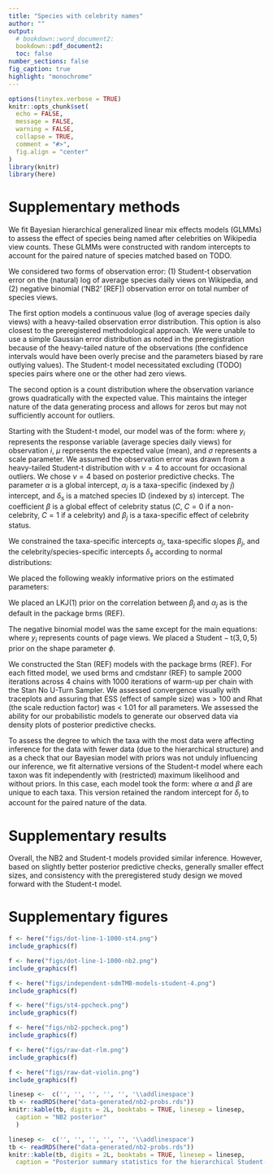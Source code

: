 ```yaml
---
title: "Species with celebrity names"
author: ""
output:
  # bookdown::word_document2:
  bookdown::pdf_document2:
  toc: false
number_sections: false
fig_caption: true
highlight: "monochrome"
---
```


```r
options(tinytex.verbose = TRUE)
knitr::opts_chunk$set(
  echo = FALSE,
  message = FALSE,
  warning = FALSE,
  collapse = TRUE,
  comment = "#>",
  fig.align = "center"
)
library(knitr)
library(here)
```

# Supplementary methods

We fit Bayesian hierarchical generalized linear mix effects models (GLMMs) to assess the effect of species being named after celebrities on Wikipedia view counts.
These GLMMs were constructed with random intercepts to account for the paired nature of species matched based on TODO.

We considered two forms of observation error:
(1) Student-t observation error on the (natural) log of average species daily views on Wikipedia, and
(2) negative binomial ('NB2' [REF]) observation error on total number of species views.

The first option models a continuous value (log of average species daily views) with a heavy-tailed observation error distribution.
This option is also closest to the preregistered methodological approach.
We were unable to use a simple Gaussian error distribution as noted in the preregistration because of the heavy-tailed nature of the observations (the confidence intervals would have been overly precise and the parameters biased by rare outlying values).
The Student-t model necessitated excluding (TODO) species pairs where one or the other had zero views.

The second option is a count distribution where the observation variance grows quadratically with the expected value.
This maintains the integer nature of the data generating process and allows for zeros but may not sufficiently account for outliers.

Starting with the Student-t model, our model was of the form:
\begin{align}
\log(y_i) &\sim \mathrm{Student-t} \left( \nu, \mu_i, \sigma \right),\\
\mu_i &= \alpha + \alpha_j + \delta_s + \beta C_i + \beta_j C_i,
\end{align}
where $y_i$ represents the response variable (average species daily views) for observation $i$,
$\mu$ represents the expected value (mean), and $\sigma$ represents a scale parameter.
We assumed the observation error was drawn from a heavy-tailed Student-t distribution with $\nu = 4$ to account for occasional outliers.
We chose $\nu = 4$ based on posterior predictive checks.
The parameter $\alpha$ is a global intercept,
$\alpha_j$ is a taxa-specific (indexed by $j$) intercept, and
$\delta_s$ is a matched species ID (indexed by $s$) intercept.
The coefficient $\beta$ is a global effect of celebrity status ($C$, $C = 0$ if a non-celebrity, $C = 1$ if a celebrity) and
$\beta_j$ is a taxa-specific effect of celebrity status.

We constrained the taxa-specific intercepts $\alpha_j$, taxa-specific slopes $\beta_j$, and the celebrity/species-specific intercepts $\delta_s$ according to normal distributions:
\begin{align}
\alpha_{j} &\sim \mathrm{Normal} \left(0, \tau_{\alpha}^2 \right),\\
\beta_{j} &\sim \mathrm{Normal} \left(0, \tau_{\beta}^2 \right),\\
\delta_{s} &\sim \mathrm{Normal} \left(0, \tau_{\delta}^2 \right).
\end{align}

We placed the following weakly informative priors on the estimated parameters:
\begin{align}
\beta &\sim \mathrm{Normal \left(0, 1 \right)},\\
\alpha &\sim \mathrm{Normal \left(0, 5 \right)},\\
\sigma &\sim \mathrm{Student-t \left(3, 0, 2.5 \right)},\\
\tau_{\alpha} &\sim \mathrm{Student-t \left(3, 0, 2.5 \right)},\\
\tau_{\beta} &\sim \mathrm{Student-t \left(3, 0, 2.5 \right)},\\
\tau_{\delta} &\sim \mathrm{Student-t \left(3, 0, 2.5 \right)}.
\end{align}

We placed an $\mathrm{LKJ}(1)$ prior on the correlation between $\beta_{j}$ and $\alpha_{j}$ as is the default in the package brms (REF).

The negative binomial model was the same except for the main equations:
\begin{align}
y_i &\sim \mathrm{NB2} \left( \mu_i, \phi \right),\\
\log (\mu_i) &\sim \alpha + \alpha_j + \delta_s + \beta C_i + \beta_j C_i,
\end{align}
where $y_i$ represents counts of page views.
We placed a $\mathrm{Student-t} \left(3, 0, 5 \right)$ prior on the shape parameter $\phi$.

We constructed the Stan (REF) models with the package brms (REF).
For each fitted model, we used brms and cmdstanr (REF) to sample 2000 iterations across 4 chains with 1000 iterations of warm-up per chain with the Stan No U-Turn Sampler.
We assessed convergence visually with traceplots and assuring that ESS (effect of sample size) was $>$ 100 and Rhat (the scale reduction factor) was < 1.01 for all parameters.
We assessed the ability for our probabilistic models to generate our observed data via density plots of posterior predictive checks.

To assess the degree to which the taxa with the most data were affecting inference for the data with fewer data (due to the hierarchical structure) and as a check that our Bayesian model with priors was not unduly influencing our inference,
we fit alternative versions of the Student-t model where each taxon was fit independently with (restricted) maximum likelihood and without priors.
In this case, each model took the form:
\begin{align}
\log(y_i) &\sim \mathrm{Student-t} \left( \nu, \mu_i, \sigma \right),\\
\mu_i &= \alpha + \delta_s + \beta C_i,\\
\delta_{s} &\sim \mathrm{Normal} \left(0, \tau_{\delta}^2 \right),
\end{align}
where $\alpha$ and $\beta$ are unique to each taxa.
This version retained the random intercept for $\delta_i$ to account for the paired nature of the data.

# Supplementary results

Overall, the NB2 and Student-t models provided similar inference.
However, based on slightly better posterior predictive checks, generally smaller effect sizes, and consistency with the preregistered study design we moved forward with the Student-t model.

# Supplementary figures

```r
f <- here("figs/dot-line-1-1000-st4.png")
include_graphics(f)
```

```r
f <- here("figs/dot-line-1-1000-nb2.png")
include_graphics(f)
```

```r
f <- here("figs/independent-sdmTMB-models-student-4.png")
include_graphics(f)
```

```r
f <- here("figs/st4-ppcheck.png")
include_graphics(f)
```

```r
f <- here("figs/nb2-ppcheck.png")
include_graphics(f)
```

```r
f <- here("figs/raw-dat-rlm.png")
include_graphics(f)
```

```r
f <- here("figs/raw-dat-violin.png")
include_graphics(f)
```

\clearpage

```r
linesep <-  c('', '', '', '', '', '\\addlinespace')
tb <- readRDS(here("data-generated/nb2-probs.rds"))
knitr::kable(tb, digits = 2L, booktabs = TRUE, linesep = linesep,
  caption = "NB2 posterior"
  )
```

```r
linesep <-  c('', '', '', '', '', '\\addlinespace')
tb <- readRDS(here("data-generated/nb2-probs.rds"))
knitr::kable(tb, digits = 2L, booktabs = TRUE, linesep = linesep,
  caption = "Posterior summary statistics for the hierarchical Student-t model. `CI' = credible interval. `Prob. effect > 1' is the posterior probability density above one. I.e., the probability of a positive effect of a species being named after a celebrity on a species' average daily Wikipedia views.", col.names = c("Celeb. threshold", "Taxon", "Prob. effect > 1", "Lower 95% CI", "Median", "Upper 95% CI"))
```

